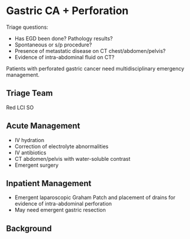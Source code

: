 # Gastric CA + Perforation {#gastric_perforation}

Triage questions:

-   Has EGD been done? Pathology results?
-   Spontaneous or s/p procedure?
-   Presence of metastatic disease on CT chest/abdomen/pelvis?
-   Evidence of intra-abdominal fluid on CT?

Patients with perforated gastric cancer need multidisciplinary emergency management.

## Triage Team

Red LCI SO

## Acute Management

-   IV hydration
-   Correction of electrolyte abnormalities
-   IV antibiotics
-   CT abdomen/pelvis with water-soluble contrast
-   Emergent surgery

## Inpatient Management

-   Emergent laparoscopic Graham Patch and placement of drains for evidence of intra-abdominal perforation
-   May need emergent gastric resection

## Background
